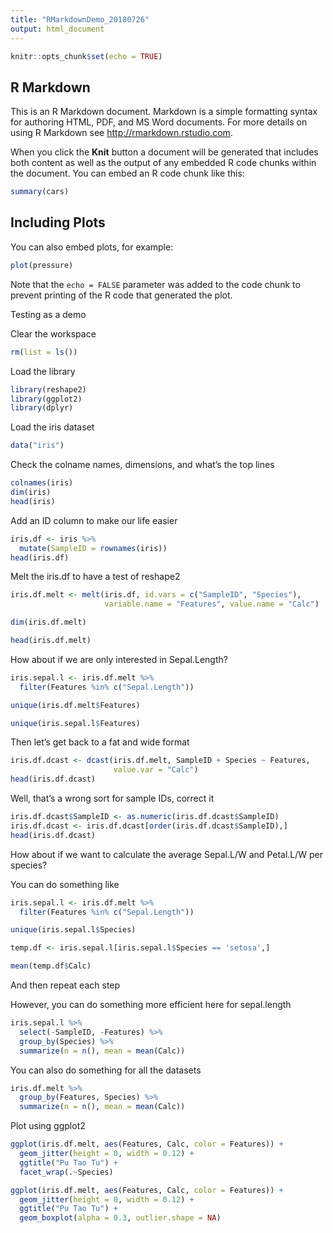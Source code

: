 ---
title: "RMarkdownDemo_20180726"
output: html_document
---

```{r setup, include=FALSE}
knitr::opts_chunk$set(echo = TRUE)
```

## R Markdown

This is an R Markdown document. Markdown is a simple formatting syntax for authoring HTML, PDF, and MS Word documents. For more details on using R Markdown see <http://rmarkdown.rstudio.com>.

When you click the **Knit** button a document will be generated that includes both content as well as the output of any embedded R code chunks within the document. You can embed an R code chunk like this:

```{r cars}
summary(cars)
```

## Including Plots

You can also embed plots, for example:

```{r pressure, echo=FALSE}
plot(pressure)
```

Note that the `echo = FALSE` parameter was added to the code chunk to prevent printing of the R code that generated the plot.




Testing as a demo

Clear the workspace

```{r}
rm(list = ls())
```

Load the library


```{r}
library(reshape2)
library(ggplot2)
library(dplyr)
```


Load the iris dataset

```{r}
data("iris")
```

Check the colname names, dimensions, and what's the top lines

```{r}
colnames(iris)
dim(iris)
head(iris)
```

Add an ID column to make our life easier

```{r}
iris.df <- iris %>%
  mutate(SampleID = rownames(iris))
head(iris.df)
```

Melt the iris.df to have a test of reshape2

```{r}
iris.df.melt <- melt(iris.df, id.vars = c("SampleID", "Species"), 
                     variable.name = "Features", value.name = "Calc")

dim(iris.df.melt)

head(iris.df.melt)


```

How about if we are only interested in Sepal.Length? 

```{r}
iris.sepal.l <- iris.df.melt %>%
  filter(Features %in% c("Sepal.Length"))

unique(iris.df.melt$Features)

unique(iris.sepal.l$Features)

```

Then let's get back to a fat and wide format

```{r}
iris.df.dcast <- dcast(iris.df.melt, SampleID + Species ~ Features, 
                       value.var = "Calc")
head(iris.df.dcast)
```

Well, that's a wrong sort for sample IDs, correct it

```{r}
iris.df.dcast$SampleID <- as.numeric(iris.df.dcast$SampleID)
iris.df.dcast <- iris.df.dcast[order(iris.df.dcast$SampleID),]
head(iris.df.dcast)
```

How about if we want to calculate the average Sepal.L/W and Petal.L/W per species? 

You can do something like

```{r}
iris.sepal.l <- iris.df.melt %>%
  filter(Features %in% c("Sepal.Length"))

unique(iris.sepal.l$Species)

temp.df <- iris.sepal.l[iris.sepal.l$Species == 'setosa',]

mean(temp.df$Calc)

```

And then repeat each step

However, you can do something more efficient here for sepal.length

```{r}
iris.sepal.l %>%
  select(-SampleID, -Features) %>%
  group_by(Species) %>%
  summarize(n = n(), mean = mean(Calc))


```


You can also do something for all the datasets

```{r}
iris.df.melt %>%
  group_by(Features, Species) %>%
  summarize(n = n(), mean = mean(Calc))

```


Plot using ggplot2 

```{r}
ggplot(iris.df.melt, aes(Features, Calc, color = Features)) + 
  geom_jitter(height = 0, width = 0.12) + 
  ggtitle("Pu Tao Tu") + 
  facet_wrap(.~Species)

```

```{r}
ggplot(iris.df.melt, aes(Features, Calc, color = Features)) + 
  geom_jitter(height = 0, width = 0.12) + 
  ggtitle("Pu Tao Tu") +
  geom_boxplot(alpha = 0.3, outlier.shape = NA)

```









